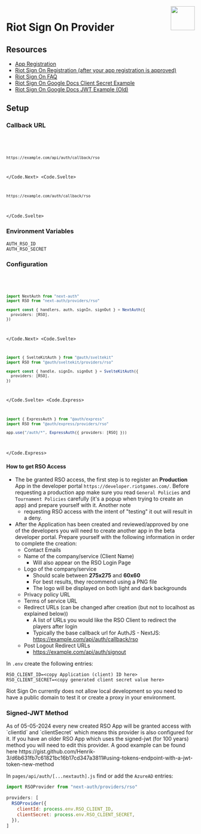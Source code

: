 
<img align="right" src="/img/providers/riot-games.svg" height="64" width="64" />

# Riot Sign On Provider

## Resources

- [App Registration](https://developer.riotgames.com/)
- [Riot Sign On Registration (after your app registration is approved)](https://beta.developer.riotgames.com/)
- [Riot Sign On FAQ](https://beta.developer.riotgames.com/RSO-Riot-Sign-On)
- [Riot Sign On Google Docs Client Secret Example](https://docs.google.com/document/d/1_8i2PvPA3edFHIh1IwfO5vs5rcl04O62Xfj0o7zCP3c/edit?pli=1#heading=h.pwmsw8poieso)
- [Riot Sign On Google Docs JWT Example (Old)](https://docs.google.com/document/d/e/2PACX-1vTSthxkWOIqPFe8Xqqjv4Ona5pRa5W3X6bLg4I47X15gJjG9ae-HU5a0by7VIVLWdPMgB9fTr5gvQcY/pub)

## Setup

### Callback URL

<Code>
  <Code.Next>

```bash
https://example.com/api/auth/callback/rso
```

  </Code.Next>
  <Code.Svelte>

```bash
https://example.com/auth/callback/rso
```

  </Code.Svelte>
</Code>

### Environment Variables

```
AUTH_RSO_ID
AUTH_RSO_SECRET
```

### Configuration

<Code>
  <Code.Next>

```ts filename="/auth.ts"
import NextAuth from "next-auth"
import RSO from "next-auth/providers/rso"

export const { handlers, auth, signIn, signOut } = NextAuth({
  providers: [RSO],
})
```

  </Code.Next>
  <Code.Svelte>

```ts filename="/src/auth.ts"
import { SvelteKitAuth } from "@auth/sveltekit"
import RSO from "@auth/sveltekit/providers/rso"

export const { handle, signIn, signOut } = SvelteKitAuth({
  providers: [RSO],
})
```

  </Code.Svelte>
  <Code.Express>

```ts filename="/src/app.ts"
import { ExpressAuth } from "@auth/express"
import RSO from "@auth/express/providers/rso"

app.use("/auth/*", ExpressAuth({ providers: [RSO] }))
```

  </Code.Express>
</Code>

#### How to get RSO Access

- The be granted RSO access, the first step is to register an **Production** App in the
  developer portal `https://developer.riotgames.com/`. Before requesting a production app
  make sure you read `General Policies` and `Tournament Policies` carefully
  (it's a popup when trying to create an app) and prepare yourself with it. Another note
  - requesting RSO access with the intent of "testing" it out will result in a deny.
- After the Application has been created and reviewed/approved by one of the developers
  you will need to create another app in the beta developer portal.
  Prepare yourself with the following information in order to complete the creation:
  - Contact Emails
  - Name of the company/service (Client Name)
    - Will also appear on the RSO Login Page
  - Logo of the company/service
    - Should scale between **275x275** and **60x60**
    - For best results, they recommend using a PNG file
    - The logo will be displayed on both light and dark backgrounds
  - Privacy policy URL
  - Terms of service URL
  - Redirect URLs (can be changed after creation (but not to localhost as explained below))
    - A list of URLs you would like the RSO Client to redirect the players after login
    - Typically the base callback url for AuthJS - NextJS: https://example.com/api/auth/callback/rso
  - Post Logout Redirect URLs
    - https://example.com/api/auth/signout

In `.env` create the following entries:

```
RSO_CLIENT_ID=<copy Application (client) ID here>
RSO_CLIENT_SECRET=<copy generated client secret value here>
```

<Callout type="warning">
  Riot Sign On currently does not allow local development so you need to have a
  public domain to test it or create a proxy in your environment.
</Callout>

### Signed-JWT Method

<Callout type="warning">
  As of 05-05-2024 every new created RSO App will be granted access with
  `clientId` and `clientSecret` which means this provider is also configured for
  it. If you have an older RSO App which uses the signed-jwt (for 100 years)
  method you will need to edit this provider. A good example can be found here
  https://gist.github.com/Henrik-3/d6b631fb7c61821bc16b17cd347a3811#using-tokens-endpoint-with-a-jwt-token-new-method
</Callout>

In `pages/api/auth/[...nextauth].js` find or add the `AzureAD` entries:

```js
import RSOProvider from "next-auth/providers/rso"

providers: [
  RSOProvider({
    clientId: process.env.RSO_CLIENT_ID,
    clientSecret: process.env.RSO_CLIENT_SECRET,
  }),
]
```
